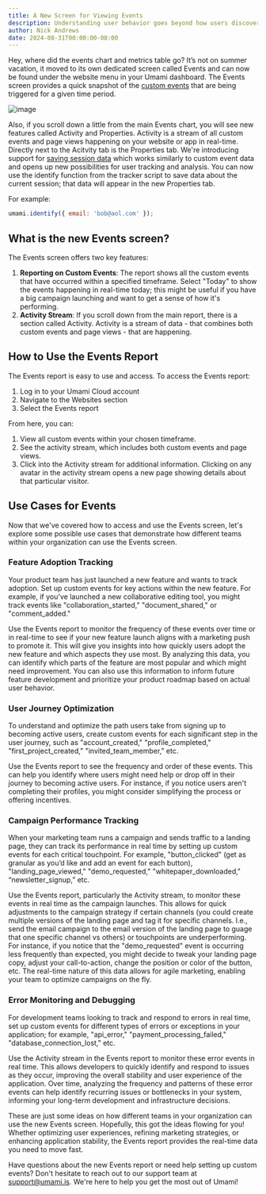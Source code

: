 ```yaml
---
title: A New Screen for Viewing Events
description: Understanding user behavior goes beyond how users discover and start using your product.
author: Nick Andrews
date: 2024-08-31T00:00:00-08:00
---
```


Hey, where did the events chart and metrics table go? It’s not on summer vacation, it moved to its own dedicated screen called Events and can now be found
under the website menu in your Umami dashboard. The Events screen provides a quick snapshot of the [custom events](https://umami.is/docs/track-events)
that are being triggered for a given time period.

![image](/images/blog/events-screen.png)

Also, if you scroll down a little from the main Events chart, you will see new features called Activity and Properties. Activity is a stream of all custom
events and page views happening on your website or app in real-time. Directly next to the Acitvity tab is the Properties tab.
We're introducing support for [saving session data](https://umami.is/docs/sessions#view-session-properties) which works similarly to custom event data and opens up new possibilities for user
tracking and analysis. You can now use the identify function from the tracker script to save data about the current session;
that data will appear in the new Properties tab.

For example:

```javascript
umami.identify({ email: 'bob@aol.com' });
```

## What is the new Events screen?

The Events screen offers two key features:

1. **Reporting on Custom Events**: The report shows all the custom events that have occurred within a specified timeframe. Select "Today" to show the events happening in real-time today; this might be useful if you have a big campaign launching and want to get a sense of how it's performing.
2. **Activity Stream**: If you scroll down from the main report, there is a section called Activity. Activity is a stream of data - that combines both custom events and page views - that are happening.

## How to Use the Events Report

The Events report is easy to use and access. To access the Events report:

1. Log in to your Umami Cloud account
2. Navigate to the Websites section
3. Select the Events report

From here, you can:

1. View all custom events within your chosen timeframe.
2. See the activity stream, which includes both custom events and page views.
3. Click into the Activity stream for additional information. Clicking on any avatar in the activity stream opens a new page showing details about that particular visitor.

## Use Cases for Events

Now that we've covered how to access and use the Events screen, let's explore some possible use cases that demonstrate how different teams within your organization can use the Events screen.

### Feature Adoption Tracking

Your product team has just launched a new feature and wants to track adoption. Set up custom events for key actions within the new feature. For example, if you've launched a new collaborative editing tool, you might track events like "collaboration_started," "document_shared," or "comment_added."

Use the Events report to monitor the frequency of these events over time or in real-time to see if your new feature launch aligns with a marketing push to promote it. This will give you insights into how quickly users adopt the new feature and which aspects they use most. By analyzing this data, you can identify which parts of the feature are most popular and which might need improvement. You can also use this information to inform future feature development and prioritize your product roadmap based on actual user behavior.

### User Journey Optimization

To understand and optimize the path users take from signing up to becoming active users, create custom events for each significant step in the user journey, such as "account_created," "profile_completed," "first_project_created," "invited_team_member," etc.

Use the Events report to see the frequency and order of these events. This can help you identify where users might need help or drop off in their journey to becoming active users. For instance, if you notice users aren't completing their profiles, you might consider simplifying the process or offering incentives.

### Campaign Performance Tracking

When your marketing team runs a campaign and sends traffic to a landing page, they can track its performance in real time by setting up custom events for each critical touchpoint. For example, "button_clicked" (get as granular as you’d like and add an event for each button), "landing_page_viewed," "demo_requested," "whitepaper_downloaded," “newsletter_signup,” etc.

Use the Events report, particularly the Activity stream, to monitor these events in real time as the campaign launches. This allows for quick adjustments to the campaign strategy if certain channels (you could create multiple versions of the landing page and tag it for specific channels. I.e., send the email campaign to the email version of the landing page to guage that one specific channel vs others) or touchpoints are underperforming. For instance, if you notice that the "demo_requested" event is occurring less frequently than expected, you might decide to tweak your landing page copy, adjust your call-to-action, change the position or color of the button, etc. The real-time nature of this data allows for agile marketing, enabling your team to optimize campaigns on the fly.

### Error Monitoring and Debugging

For development teams looking to track and respond to errors in real time, set up custom events for different types of errors or exceptions in your application; for example, "api_error," "payment_processing_failed," "database_connection_lost," etc.

Use the Activity stream in the Events report to monitor these error events in real time. This allows developers to quickly identify and respond to issues as they occur, improving the overall stability and user experience of the application. Over time, analyzing the frequency and patterns of these error events can help identify recurring issues or bottlenecks in your system, informing your long-term development and infrastructure decisions.

These are just some ideas on how different teams in your organization can use the new Events screen. Hopefully, this got the ideas flowing for you! Whether optimizing user experiences, refining marketing strategies, or enhancing application stability, the Events report provides the real-time data you need to move fast.

Have questions about the new Events report or need help setting up custom events? Don't hesitate to reach out to our support team at support@umami.is. We're here to help you get the most out of Umami!
